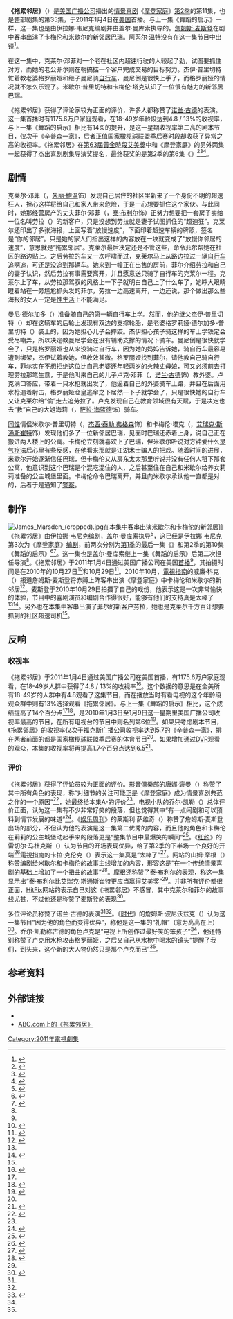 {{noteTA
|G1=Movie
|G2=Show
|1=zh-hans:杰伊·普里切特;zh-hant:普傑;
|2=zh-hans:格罗莉娅·普里切特;zh-hant:普歌詠;
|3=zh-hans:曼尼·德尔加多;zh-hant:狄曼尼;
|4=zh-hans:克莱尔·邓菲;zh-hant:鄧嘉宜;
|5=zh-hans:菲尔·邓菲;zh-hant:鄧菲爾;
|6=zh-hans:海莉·邓菲;zh-hant:鄧海莉;
|7=zh-hans:亚历克斯·邓菲;zh-hant:鄧艾莉;
|8=zh-hans:卢克·邓菲;zh-hant:鄧路奇;
|9=zh-hans:米切尔·普里切特;zh-hant:普文卓;
|10=zh-hans:卡梅伦·塔克;zh-hant:滕卡文;
|11=zh-hans:莉莉·塔克·普里切特;zh-hant:普滕莉莉;
|12=zh-hans:杰伊;zh-hant:傑;
|13=zh-hans:格罗莉娅;zh-hant:歌詠;
|14=zh-hans:克莱尔;zh-hant:嘉宜;
|15=zh-hans:亚历克斯;zh-hant:艾莉;
|16=zh-hans:卢克;zh-hant:路奇;
|17=zh-hans:米切尔;zh-hant:文卓;
|18=zh-hans:卡梅伦;zh-hant:卡文;
}}
{{Infobox television episode
| Title = 拖累邻居<br>Slow Down Your Neighbors
| Series = [[摩登家庭|摩登家庭]]
| Season = 2
| Episode = 11
| Airdate = 2011年1月4日<ref name="episode11">{{cite web |url=http://abc.go.com/shows/modern-family/episode-guide/episode-211-slow-down-your-neighbors |title=Modern Family Season 2 Slow Down Your Neighbors Episode Guide |publisher=ABC.com |accessdate=2013-07-24 |deadurl=yes |archiveurl=https://web.archive.org/web/20130724173429/http://abc.go.com/shows/modern-family/episode-guide/episode-211-slow-down-your-neighbors |archivedate=2013-07-24 }}</ref>
| Production = 2ARG12
| Writer = 伊拉娜·韦尼克（{{lang|en|Ilana Wernick}}）
| Director = {{link-en|盖尔·曼库索|Gail Mancuso}}
| Episode list = [[摩登家庭剧集列表|摩登家庭剧集列表]]
| Image = 
| Caption = Phil, Luke, Manny and Jay getting prepared for the school dance
| Guests =*[[詹姆斯·麦斯登|詹姆斯·麦斯登]]饰巴瑞（{{lang|en|Barry}}）
*{{link-en|杰米·格尔兹|Jami Gertz}}饰劳拉（{{lang|en|Laura}}）
*莎朗·奥米（{{lang|en|Sharon Omi}}）饰科太太（{{lang|en|Mrs. Ko}}）
| Season list = {{Infobox Modern Family season two episode list}}
| Prev = 《{{link-en|舞蹈的启示|Dance Dance Revelation}}》
| Next = 《[[我们的孩子，我们自己|我们的孩子，我们自己]]》
}}

'''《拖累邻居》'''（{{lang-en|''Slow Down Your Neighbors''}}）是[[美国广播公司|美国广播公司]]播出的[[情景喜剧|情景喜剧]]《[[摩登家庭|摩登家庭]]》[[摩登家庭_(第2季)|第2季]]的第11集，也是整部剧集的第35集，于2011年1月4日在[[美国|美国]]首播。与上一集《舞蹈的启示》一样，这一集也是由伊拉娜·韦尼克编剧并由盖尔·曼库索执导的。[[詹姆斯·麦斯登|詹姆斯·麦斯登]]在剧中[[友情客串|客串]]出演了卡梅伦和米歇尔的新邻居巴瑞。[[阿芮尔·温特|阿芮尔·温特]]没有在这一集节目中出镜<ref name="i">{{cite web|url=http://www.imdb.com/title/tt1627446 |title="Modern Family" Slow Down Your Neighbors (TV episode 2011) |work=IMDb |accessdate=2013-07-25 |archiveurl=https://web.archive.org/web/20130507173009/http://www.imdb.com/title/tt1627446/ |archivedate=2013-05-07 |deadurl=no }}</ref>。

在这一集中，克莱尔·邓菲对一个老在社区内超速行驶的人较起了劲，试图要抓住对方，而她的老公菲尔则在朝搞掂一个客户完成交易的目标努力。杰伊·普里切特忙着教老婆格罗丽娅和继子曼尼骑[[自行车|自行车]]，曼尼倒是很快上手了，而格罗丽娅的情况就不怎么乐观了。米歇尔·普里切特和卡梅伦·塔克认识了一位很有魅力的新邻居巴瑞。

《拖累邻居》获得了评论家较为正面的评价，许多人都称赞了[[诺兰·古德|诺兰·古德]]的表演。这一集首播时有1175.6万户家庭观看，在18-49岁年龄段达到4.8 / 13%的收视率，与上一集《舞蹈的启示》相比有14%的提升，是这一星期收视率第二高的剧本节目，仅次于《[[辛普森一家|辛普森一家]]》，后者正值[[国家橄榄球联盟季后赛|国家橄榄球联盟季后赛]]时段却收获了异常之高的收视率。《拖累邻居》在[[第63屆黃金時段艾美獎|第63屆黃金時段艾美獎]]中和《摩登家庭》的另外两集一起获得了杰出喜剧剧集导演奖提名，最终获奖的是第2季的第6集《{{link-en|万圣节 (摩登家庭)|Halloween (Modern Family)|万圣节}}》<ref>{{cite web|url=http://abc.go.com/site/emmys/index/ThemeGallery/819323 |title=63rd Primetime Emmy Awards - ABC Nominations |work=ABC.com |accessdate=2013-07-25 |archiveurl=https://web.archive.org/web/20111227134703/http://abc.go.com/site/emmys/index/ThemeGallery/819323 |archivedate=2011-12-27 |deadurl=no }}</ref><ref>{{cite web|url=http://www.telegraph.co.uk/news/celebritynews/8772718/Emmy-Awards-full-list-of-winners.html |title=Emmy Awards full list of winners |publisher=Telegraph |date=2011-09-19 |accessdate=2013-07-25 |archiveurl=https://web.archive.org/web/20111207192004/http://www.telegraph.co.uk/news/celebritynews/8772718/Emmy-Awards-full-list-of-winners.html |archivedate=2011-12-07 |deadurl=no }}</ref><ref>{{cite web|url=http://www.emmys.com/award_history_search?page=1&person=&program=modern%20family&start_year=2011&end_year=2012&network=144&web_category=All&winner=All |title=Primetime Emmy® Award Database |publisher=Emmys.com |accessdate=2013-07-25}}</ref>。

==剧情==

克莱尔·邓菲（{{lang|en|Claire Dunphy}}，[[朱丽·鲍温|朱丽·鲍温]]饰）发现自己居住的社区里新来了一个身份不明的超速狂人，担心这样将给自己和家人带来危险，于是一心想要抓住这个家伙。与此同时，她那经营房产的丈夫菲尔·邓菲（{{lang|en|Phil}}，[[泰·布利尔|泰·布利尔]]饰）正努力想要把一套房子卖给一位名叫劳拉（{{lang|en|Laura}}）的新客户，只是没想到劳拉就是妻子试图抓住的“超速狂”。克莱尔还印出了多张海报，上面写着“放慢速度”，下面印着超速车辆的牌照，签名是“你的邻居”。只是她的家人们指出这样的内容放在一块就变成了“放慢你邻居的速度”，意思就是“拖累邻居”。克莱尔最后决定还是不管这些，命令菲尔帮她在社区的路边贴上。之后劳拉的车又一次呼啸而过，克莱尔马上从路边拉过一辆[[自行车|自行车]]追啊追，可还是没追到那辆车。她来到一幢正在出售的房前，菲尔介绍劳拉和自己的妻子认识，然后劳拉有事需要离开，并且愿意送只骑了自行车的克莱尔一程。克莱尔上了车，从劳拉那驾驭的风格上一下子就明白自己上了什么车了，她睁大眼睛瞪着站在一旁尴尬抓头发的菲尔，劳拉一边高速离开，一边还说，那个做出那么些海报的女人一定是[[性生活|性生活]]上不能满足。

曼尼·德尔加多（{{lang|en|Manny Delgado}}）准备骑自己的第一辆自行车上学。然而，他的继父杰伊·普里切特（{{lang|en|Jay Pritchett}}）却在这辆车的后轮上发现有双边的支撑轮胎，是老婆格罗莉娅·德尔加多-普里切特（{{lang|en|Gloria Delgado-Pritchett}}）装上的，因为她担心儿子会摔跤。杰伊担心孩子骑这样的车上学铁定会受尽嘲弄，所以决定教曼尼学会在没有辅助支撑的情况下骑车。曼尼倒是很快就学会了，只是格罗丽娅也从来没骑过自行车，因为她的妈妈告诉她，骑自行车最容易遭到绑架，杰伊试着教她，但收效甚微。格罗丽娅找到菲尔，请他教自己骑自行车，菲尔实在不想拒绝这位比自己老婆还年轻两岁的火辣[[丈母娘|丈母娘]]，可又必须前去打理劳拉那笔生意，于是他叫来自己的儿子卢克·邓菲（{{lang|en|Luke Dunphy}}，[[诺兰·古德|诺兰·古德]]饰）教外婆。卢克满口答应，带着一只水枪就出发了，他逼着自己的外婆骑车上路，并且在后面用水枪追着射击，格罗丽娅仓皇逃窜之下居然一下子就学会了，只是很快她的自行车又让克莱尔给“偷”走去追劳拉了。卢克发现自己在教育领域很有天赋，于是决定也去“教”自己的大姐海莉（{{lang|en|Hayley}}，[[萨拉·海蓝德|萨拉·海蓝德]]饰）骑车。

[[同性恋|同性]]情侣米歇尔·普里切特（{{lang|en|Mitchell Pritchett}}，[[杰西·泰勒·弗格森|杰西·泰勒·弗格森]]饰）和卡梅伦·塔克（{{lang|en|Cameron Tucker}}，[[艾瑞克·斯通斯崔特|艾瑞克·斯通斯崔特]]饰）发现他们多了一位新邻居巴瑞，见面时巴瑞还赤着上身，说自己正在搬进两人楼上的公寓。卡梅伦立刻就喜欢上了巴瑞，但米歇尔听说对方钟爱什么[[灵气疗法|灵气疗法]]后心里有些反感，在他看来那就是江湖术士骗人的把戏。随着时间的进展，米歇尔开始逐渐信任巴瑞，但卡梅伦又从房东太太那里听说并没有任何人租下那套公寓，他意识到这个巴瑞是个混吃混住的人，之后甚至住在自己和米歇尔给养女莉莉准备的公主城堡里面。卡梅伦命令巴瑞离开，并且向米歇尔承认他一直都是对的，后者于是通知了[[警察|警察]]。

==制作==
[[File:James_Marsden_(cropped).jpg|thumb]]在本集中客串出演米歇尔和卡梅伦的新邻居]]
《拖累邻居》由伊拉娜·韦尼克编剧，盖尔·曼库索执导<ref name="cast&crew">{{cite web|url=http://www.imdb.com/title/tt1627446/fullcredits?ref_=tt_ov_wr |title=Modern Family Slow Down Your Neighbors (2011) - Full cast and crew |work=IMDb |accessdate=2013-07-25 |archiveurl=https://web.archive.org/web/20110109234432/http://www.imdb.com/title/tt1627446/fullcredits |archivedate=2011-01-09 |deadurl=no }}</ref>，这已经是伊拉娜·韦尼克第3次为《摩登家庭》[[编剧|编剧]]，前两次分别为[[摩登家庭_(第1季)|第1季]]的最后一集《{{link-en|家庭肖像|Family Portrait (Modern Family)}}》和第2季的第10集《舞蹈的启示》<ref>{{cite web |url=http://tv.msn.com/tv/episode/modern-family/family-portrait/ |title=Modern Family:Episode Info |author= |date= |work=MSN |accessdate=2013-07-25 |archiveurl=https://web.archive.org/web/20120902092952/http://tv.msn.com/tv/episode/modern-family/family-portrait/ |archivedate=2012-09-02 |deadurl=yes }}</ref><ref name="ddr">{{cite web |url=http://tv.msn.com/tv/episode/modern-family/dance-dance-revelation/ |title=Modern Family:Episode Info |author= |date= |work=MSN |accessdate=2013-07-25 |archiveurl=https://web.archive.org/web/20121012130919/http://tv.msn.com/tv/episode/modern-family/dance-dance-revelation/ |archivedate=2012-10-12 |deadurl=yes }}</ref>。这一集也是盖尔·曼库索继上一集《舞蹈的启示》后第二次担任导演<ref name="ddr" />。《拖累邻居》于2011年1月4日通过美国广播公司在美国[[首演|首播]]<ref name="episode11" />，其拍摄时间是在2010年的10月27日<ref>{{cite web |url=http://abcmedianet.com/web/display/display_item.aspx?item=ph/htm/122436_0784.htm |title=Asset Display |publisher=ABC Medianet |date=2010-10-27 |accessdate=2011-01-01 |archive-date=2012-04-28 |archive-url=https://web.archive.org/web/20120428214229/http://abcmedianet.com/web/display/display_item.aspx?item=ph%2Fhtm%2F122436_0784.htm |dead-url=no }}</ref>和10月29日<ref name="JMappearance">{{cite web |url=http://abcmedianet.com/web/display/display_item.aspx?item=ph/htm/122437_4029.htm |title=Asset Display |publisher=ABC Medianet |date=2010-10-29 |accessdate=2011-01-01 |archive-date=2012-04-28 |archive-url=https://web.archive.org/web/20120428214240/http://abcmedianet.com/web/display/display_item.aspx?item=ph%2Fhtm%2F122437_4029.htm |dead-url=no }}</ref>。2010年10月，[[电视指南_(美国杂志)|電視指南]]的威廉·科克（{{lang|en|William Keck}}）报道詹姆斯·麦斯登将赤膊上阵客串出演《摩登家庭》中卡梅伦和米歇尔的新邻居<ref>{{cite web|url=http://www.tvguide.com/News/Kecks-Exclusives-Mens-1024661.aspx |title=Keck's Exclusives: X-Men's James Marsden To Go Shirtless on Modern Family |author=Keck, William |date=2010-10-24 |work=TV Guide |accessdate=2013-07-25 |archiveurl=https://web.archive.org/web/20130720055751/http://www.tvguide.com/News/Kecks-Exclusives-Mens-1024661.aspx |archivedate=2013-07-20 |deadurl=no }}</ref>。麦斯登于2010年10月29日拍摄了自己的戏份，他表示这是一次非常愉快的体验，节目中的喜剧演员和编剧合作得很好，能够有他们的支持真是太棒了<ref name="JMappearance" /><ref>{{cite web |url=http://watch.accesshollywood.com/video/james-marsden-talks-guest-starring-on-modern-family/1314811203001?utm_source=accesshollywood.com&utm_medium=referral |title=James Marsden Talks Guest Starring On ‘Modern Family’ | Access Hollywood - Celebrity News, Photos & Videos |publisher=Access Hollywood |date= |accessdate=2013-07-25 |archiveurl=https://web.archive.org/web/20120501062549/http://www.accesshollywood.com/james-marsden-talks-guest-starring-on-modern-family_video_1263515 |archivedate=2012-05-01 |deadurl=yes }}</ref>。另外{{link-en|杰米·格尔兹|Jami Gertz}}也在本集中客串出演了菲尔的新客户劳拉，她也是克莱尔千方百计想要抓到的社区超速司机<ref name="cast&crew" />。

==反响==

===收视率===
《拖累邻居》于2011年1月4日通过美国广播公司在美国首播，有1175.6万户家庭观看，在18-49岁人群中获得了4.8 / 13%的收视率<ref name="tvratings">{{cite web |url=http://tvbythenumbers.zap2it.com/2011/01/06/tv-ratings-wednesday-abc-comedies-human-target-l-live-to-dance-peoples-choice-awards-tumble/77452/ |title=TV Ratings Wednesday: ABC Comedies, 'Human Target,' 'L&O:SVU' Up; 'Live To Dance,' 'People's Choice Awards,' Tumble |author=Gorman, Bill |date=2011-01-06 |work=TV by the Numbers |accessdate=2013-07-25 |archiveurl=https://web.archive.org/web/20121009012736/http://tvbythenumbers.zap2it.com/2011/01/06/tv-ratings-wednesday-abc-comedies-human-target-l-live-to-dance-peoples-choice-awards-tumble/77452/ |archivedate=2012-10-09 |deadurl=yes }}</ref>。这个数据的意思是在全美所有18-49岁的人群中有4.8观看了这集节目，而在播放当时有看电视的这个年龄段观众群中则有13%选择观看《拖累邻居》。与上一集《舞蹈的启示》相比，这个成绩提高了14个百分点<ref name="tvratings"/><ref>{{cite web |url=http://tvbythenumbers.zap2it.com/2010/12/09/tv-ratings-wednesday-most-shows-down-not-survivor-which-leads-cbs-win/74876/ |title=TV Ratings Wednesday: 'The Middle,' 'Modern Family,' 'Cougar Town,' 'Human Target' At Lows; As 'Survivor' Leads CBS Win |author=Seidman, Robert |date=2010-12-09 |work=TV by the Numbers |accessdate=2013-07-25 |archiveurl=https://web.archive.org/web/20121008070406/http://tvbythenumbers.zap2it.com/2010/12/09/tv-ratings-wednesday-most-shows-down-not-survivor-which-leads-cbs-win/74876/ |archivedate=2012-10-08 |deadurl=yes }}</ref>，是2010年1月3日至1月9日这一星期里美国广播公司收视率最高的节目，在所有电视台的节目中则名列第6位<ref name="top25">{{cite web |last=Seidman |first=Robert |url=http://tvbythenumbers.zap2it.com/2011/01/11/tv-ratings-broadcast-top-25-nfl-wildcard-simpsons-modern-family-family-guy-and-two-and-a-half-men-lead-week-16-viewing/78060/ |title=TV Ratings Broadcast Top 25: NFL Wildcard Simpsons, Modern Family, Family Guy and Two and a Half Men Lead Week 16 Viewing |publisher=TV by the Numbers |date=2011-01-11 |accessdate=2013-07-25 |archiveurl=https://web.archive.org/web/20121009013414/http://tvbythenumbers.zap2it.com/2011/01/11/tv-ratings-broadcast-top-25-nfl-wildcard-simpsons-modern-family-family-guy-and-two-and-a-half-men-lead-week-16-viewing/78060/ |archivedate=2012-10-09 |deadurl=yes }}</ref>。如果只考虑剧本节目，《拖累邻居》的收视率仅次于[[福克斯广播公司|福克斯广播公司]]收视率达到5.7的《辛普森一家》，排在两者前面的都是[[國家美式足球聯盟|国家橄榄球联盟]]季后赛的体育节目<ref name="top25" />。如果增加通过[[数字视频录像机|DVR]]观看的观众，本集的收视率将再提高1.7个百分点达到6.5<ref>{{cite web |last=Seidman |first=Robert |url=http://tvbythenumbers.zap2it.com/2011/01/24/abc-opens-2011-with-the-top-series-in-dvr-playback-modern-family-sets-a-record/79921/ |title=ABC Opens 2011 with the Top Series in DVR Playback – ‘Modern Family’ Sets a Record - Ratings | TVbytheNumbers |publisher=TV by the Numbers |date=2011-01-25 |accessdate=2013-07-25 |archiveurl=https://web.archive.org/web/20121018105140/http://tvbythenumbers.zap2it.com/2011/01/24/abc-opens-2011-with-the-top-series-in-dvr-playback-modern-family-sets-a-record/79921/ |archivedate=2012-10-18 |deadurl=yes }}</ref>。

===评价===
《拖累邻居》获得了评论员较为正面的评价。[[影音俱樂部|影音俱樂部]]的唐娜·褒曼（{{lang|en|Donna Bowman}}）称赞了其中所有角色的表现，称“对细节的关注可能正是《摩登家庭》成为情景喜剧典范之作的一个原因”<ref name="avclub">{{Cite web|url=http://www.avclub.com/articles/slow-down-your-neighbors,49577/ |title=Slow Down Your Neighbors |last=Bowman |first=Donna |publisher=''The A.V. Club'' |date=2011-01-05 |accessdate=2013-07-25 |archiveurl=https://web.archive.org/web/20121009150729/http://www.avclub.com/articles/slow-down-your-neighbors%2C49577/ |archivedate=2012-10-09 |deadurl=no }}</ref>，她最终给本集A-的评价<ref name="avclub" />。电视小队的乔尔·凯勒（{{lang|en|Joel Keller}}）总体评价正面，认为这一集有不少非常好笑的段落，但也觉得其中“有一点闹剧和可以预料到情节发展的味道”<ref name="tvsquad">{{cite web|url=http://www.aoltv.com/2011/01/06/modern-family-season-2-episode-11-recap/ |title='Modern Family' Season 2, Episode 11 Recap |author=Keller, Joel |date=2011-01-06 |work=TV Squad |accessdate=2013-07-25 |archiveurl=https://web.archive.org/web/20110112225106/http://www.tvsquad.com/2011/01/06/modern-family-season-2-episode-11-recap/ |archivedate=2011-01-12 |deadurl=no }}</ref>。《[[娱乐周刊|娱乐周刊]]》的莱斯利·萨维奇（{{lang|en|Lesley Savage}}）称赞了詹姆斯·麦斯登出场的部分，不但认为他的表演是这一集第二优秀的内容，而且他的角色和卡梅伦在莉莉的公主城堡动起手来的段落更是“整集节目中最爆笑的瞬间”<ref>{{cite web|url=http://tvrecaps.ew.com/recap/modern-family-season-2-episode-11/ |title='Modern Family' recap: Free Wheelin' |author=Savage, Lesley |date=2011-01-06 |work=Entertainment Weekly |accessdate=2013-07-25 |archiveurl=https://web.archive.org/web/20130130180844/http://tvrecaps.ew.com/recap/modern-family-season-2-episode-11/ |archivedate=2013-01-30 |deadurl=no }}</ref>。《[[纽约_(杂志)|纽约]]》的雷切尔·马杜克斯（{{lang|en|Rachael Maddux}}）认为节目的开场表现优异，给了第2季的下半场一个良好的开端<ref>{{cite web|url=http://www.vulture.com/2011/01/modern_family_recap_speed.html |title=Modern Family Recap: Speed |author=Maddux, Rachael |date=2011-01-06 |work=New York |accessdate=2013-07-25 |archiveurl=https://web.archive.org/web/20130511042639/http://www.vulture.com/2011/01/modern_family_recap_speed.html |archivedate=2013-05-11 |deadurl=no }}</ref>[[电视指南_(美国杂志)|電視指南]]的卡拉·克伦克（{{lang|en|Kara Klenc}}）表示这一集真是“太棒了”<ref>{{cite web|url=http://www.tvguide.com/tvshows/modern-family-2011/episode-11-season-2/slow-neighbors/297616 |title=Modern Family Episode Recap: "Slow Down Your Neighbors" |author=Klenc, Kara |date=2011-01-09 |work=TV Guild |accessdate=2013-07-25 |archiveurl=https://web.archive.org/web/20121019155147/http://www.tvguide.com/tvshows/modern-family-2011/episode-11-season-2/slow-neighbors/297616 |archivedate=2012-10-19 |deadurl=no }}</ref>。{{lang|en|Hollywood.com}}网站的山姆·摩根（{{lang|en|Sam Morgan}}）称赞编剧给米歇尔和卡梅伦的故事主线增加的内容，形容这是“在一个传统情景喜剧的基础上增加了一个扭曲的故事”<ref name="hollywood">{{cite web|url=http://www.hollywood.com/recaps/7746267/modern-family-recap-slow-down-your-neighbors |title=Modern Family Recap: Slow Down Your Neighbors |publisher=Hollywood.com |date=2011-01-06 |accessdate=2013-07-25 |archiveurl=https://web.archive.org/web/20121003153656/http://www.hollywood.com/news/Modern_Family_Recap_Slow_Down_Your_Neighbors/7746267 |archivedate=2012-10-03 |deadurl=no }}</ref>。摩根还称赞了泰·布利尔的表现，称这一集显示出“泰·布利尔比艾瑞克·斯通斯崔特更应当赢得[[艾美奖|艾美奖]]”<ref name="hollywood" />。并非所有评价都很正面，[[HitFix|HitFix]]网站的{{link-en|阿兰·塞平沃尔|Alan Sepinwall}}表示自己对这《拖累邻居》不感冒，其中克莱尔和菲尔的故事线尤甚，不过他还是称赞了麦斯登的表现<ref name="hitfix">{{cite web|last=Sepinwall |first=Alan |title=Modern Family - Slow Down Your Neighbors: Welcome to the dollhouse |publisher=HitFix |url=http://www.hitfix.com/blogs/whats-alan-watching/posts/modern-family-slow-down-your-neighbors-i-want-to-ride-my-bicycle |date=2011-01-05 |7= |archivedate=2012-06-03 |deadurl=no |accessdate=2013-07-25 |archiveurl=https://web.archive.org/web/20120603130111/http://www.hitfix.com/blogs/whats-alan-watching/posts/modern-family-slow-down-your-neighbors-i-want-to-ride-my-bicycle }}</ref>。

多位评论员称赞了诺兰·古德的表演<ref name="avclub" /><ref name="hollywood" />。《[[時代_(雜誌)|时代]]》的詹姆斯·波尼沃兹克（{{lang|en|James Poniewozik}}）认为这一集节目“因为他的角色而变得优异”，称他是这一集的“礼帽”（意为高高在上）<ref>{{cite web|url=http://entertainment.time.com/2011/01/06/modern-family-watch-just-like-riding-a-bicycle/ |title=Modern Family Watch: Just Like Riding a Bicycle |author=Poniewozik, James |date=2010-01-06 |work=Time |accessdate=2013-07-25 |archiveurl=https://web.archive.org/web/20120830091639/http://entertainment.time.com/2011/01/06/modern-family-watch-just-like-riding-a-bicycle/ |archivedate=2012-08-30 |deadurl=no }}</ref>。乔尔·凯勒称古德的角色卢克是“电视上所创作过最好笑的笨孩子”<ref name="tvsquad"/>，他还特别称赞了卢克用水枪攻击格罗丽娅，之后又自己从水枪中喝水的镜头“提醒了我们，到头来，这个新的大人物仍然只是那个卢克而已”<ref name="tvsquad"/>。

==参考资料==
{{reflist|2}}

==外部链接==
*{{imdb episode|1627446}}
*[https://web.archive.org/web/20130724173429/http://abc.go.com/shows/modern-family/episode-guide/episode-211-slow-down-your-neighbors ABC.com上的《拖累邻居》]

[[Category:2011年電視劇集|Category:2011年電視劇集]]

{{Good article}}